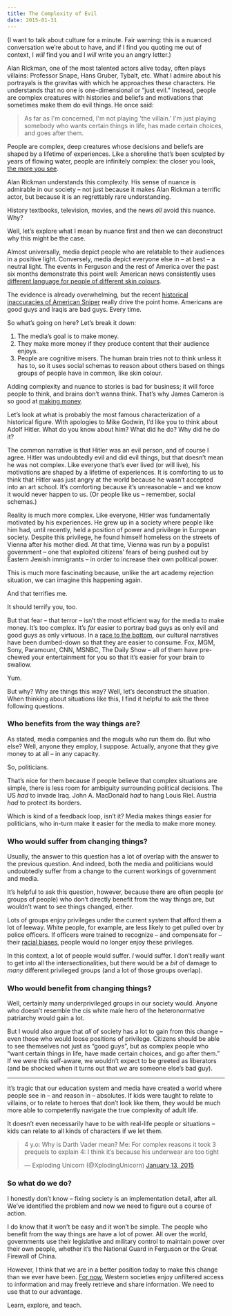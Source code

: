 ```yaml
---
title: The Complexity of Evil
date: 2015-01-31
---
```



(I want to talk about culture for a minute. Fair warning: this is a nuanced conversation we’re about to have, and if I find you quoting me out of context, I *will* find you and I *will* write you an angry letter.)

Alan Rickman, one of the most talented actors alive today, often plays villains: Professor Snape, Hans Gruber, Tybalt, etc. What I admire about his portrayals is the gravitas with which he approaches these characters. He understands that no one is one-dimensional or “just evil.” Instead, people are complex creatures with histories and beliefs and motivations that sometimes make them do evil things. He once said: 


> As far as I'm concerned, I'm not playing 'the villain.' I'm just playing somebody who wants certain things in life, has made certain choices, and goes after them.

People are complex, deep creatures whose decisions and beliefs are shaped by a lifetime of experiences. Like a shoreline that’s been sculpted by years of flowing water, people are infinitely complex: the closer you look, [the more you see](https://en.wikipedia.org/wiki/Coastline_paradox). 

Alan Rickman understands this complexity. His sense of nuance is admirable in our society – not just because it makes Alan Rickman a terrific actor, but because it is an regrettably rare understanding. 

History textbooks, television, movies, and the news *all* avoid this nuance. Why? 

Well, let’s explore what I mean by nuance first and then we can deconstruct why this might be the case. 

Almost universally, media depict people who are relatable to their audiences in a positive light. Conversely, media depict everyone else in – at best – a neutral light. The events in Ferguson and the rest of America over the past six months demonstrate this point well: American news consistently uses [different language for people of different skin colours](http://www.huffingtonpost.com/2014/08/14/media-black-victims_n_5673291.html). 

The evidence is already overwhelming, but the recent [historical inaccuracies of American Sniper](http://www.rawstory.com/rs/2015/01/is-american-sniper-historically-accurate-how-the-film-strays-from-reality-to-patriotic-mythmaking/) really drive the point home. Americans are good guys and Iraqis are bad guys. Every time. 

So what’s going on here? Let’s break it down: 

1. The media’s goal is to make money. 
2. They make more money if they produce content that their audience enjoys. 
3. People are cognitive misers. The human brain tries not to think unless it has to, so it uses social schemas to reason about others based on things groups of people have in common, like skin colour.

Adding complexity and nuance to stories is bad for business; it will force people to think, and brains don’t wanna think. That’s why James Cameron is so good at [making money](http://redlettermedia.com/mr-plinkett-review-titanic/). 

Let’s look at what is probably the most famous characterization of a historical figure. With apologies to Mike Godwin, I’d like you to think about Adolf Hitler. What do you know about him? What did he do? Why did he do it? 

The common narrative is that Hitler was an evil person, and of course I agree. Hitler was undoubtedly evil and did evil things, but that doesn’t mean he was not complex. Like everyone that’s ever lived (or will live), his motivations are shaped by a lifetime of experiences. It is comforting to us to think that Hitler was just angry at the world because he wasn’t accepted into an art school. It’s comforting because it’s unreasonable – and we know it would never happen to us. (Or people like us – remember, social schemas.)

Reality is much more complex. Like everyone, Hitler was fundamentally motivated by his experiences. He grew up in a society where people like him had, until recently, held a position of power and privilege in European society. Despite this privilege, he found himself homeless on the streets of Vienna after his mother died. At that time, Vienna was run by a populist government – one that exploited citizens’ fears of being pushed out by Eastern Jewish immigrants – in order to increase their own political power. 

This is much more fascinating because, unlike the art academy rejection situation, we can imagine this happening again. 

And that terrifies me. 

It should terrify you, too. 

But that fear – that terror – isn’t the most efficient way for the media to make money. It’s too complex. It’s *far* easier to portray bad guys as only evil and good guys as only virtuous. In a [race to the bottom](https://en.wikipedia.org/wiki/Inglourious_Basterds), our cultural narratives have been dumbed-down so that they are easier to consume. Fox, MGM, Sony, Paramount, CNN, MSNBC, The Daily Show – all of them have pre-chewed your entertainment for you so that it’s easier for your brain to swallow. 

Yum. 

But why? Why are things this way? Well, let’s deconstruct the situation. When thinking about situations like this, I find it helpful to ask the three following questions. 

### Who benefits from the way things are?

As stated, media companies and the moguls who run them do. But who else? Well, anyone they employ, I suppose. Actually, anyone that they give money to at all – in any capacity. 

So, politicians. 

That’s nice for them because if people believe that complex situations are simple, there is less room for ambiguity surrounding political decisions. The US *had* to invade Iraq. John A. MacDonald *had* to hang Louis Riel. Austria *had* to protect its borders.

Which is kind of a feedback loop, isn’t it? Media makes things easier for politicians, who in-turn make it easier for the media to make more money. 

### Who would suffer from changing things? 

Usually, the answer to this question has a lot of overlap with the answer to the previous question. And indeed, both the media and politicians would undoubtedly suffer from a change to the current workings of government and media. 

It’s helpful to ask this question, however, because there are often people (or groups of people) who don’t directly benefit from the way things are, but wouldn’t want to see things changed, either. 

Lots of groups enjoy privileges under the current system that afford them a lot of leeway. White people, for example, are less likely to get pulled over by police officers. If officers were trained to recognize – and compensate for – their [racial biases](http://www.understandingprejudice.org/iat/racframe.htm), people would no longer enjoy these privileges. 

In this context, a lot of people would suffer. *I* would suffer. I don’t really want to get into all the intersectionalities, but there would be a *bit* of damage to *many* different privileged groups (and a lot of those groups overlap). 

### Who would benefit from changing things?

Well, certainly many underprivileged groups in our society would. Anyone who doesn’t resemble the cis white male hero of the heteronormative patriarchy would gain a lot. 

But I would also argue that *all* of society has a lot to gain from this change – even those who would loose positions of privilege. Citizens should be able to see themselves not just as “good guys”, but as complex people who “want certain things in life, have made certain choices, and go after them.” If we were this self-aware, we wouldn’t expect to be greeted as liberators (and be shocked when it turns out that *we* are someone else’s bad guy). 

<hr />

It’s tragic that our education system and media have created a world where people see in – and reason in – absolutes. If kids were taught to relate to villains, or to relate to heroes that don’t look like them, they would be much more able to competently navigate the true complexity of adult life. 

It doesn’t even necessarily have to be with real-life people or situations – kids can relate to all kinds of characters if we let them.

<blockquote class="twitter-tweet" lang="en"><p>4 y.o: Why is Darth Vader mean?&#10;&#10;Me: For complex reasons it took 3 prequels to explain&#10;&#10;4: I think it’s because his underwear are too tight</p>&mdash; Exploding Unicorn (@XplodingUnicorn) <a href="https://twitter.com/XplodingUnicorn/status/554876781548036097">January 13, 2015</a></blockquote>

<script async src="//platform.twitter.com/widgets.js" charset="utf-8"></script>

### So what do we do? 

I honestly don’t know – fixing society is an implementation detail, after all. We’ve identified the problem and now we need to figure out a course of action. 

I do know that it won’t be easy and it won’t be simple. The people who benefit from the way things are have a lot of power. All over the world, governments use their legislative and military control to maintain power over their own people, whether it’s the National Guard in Ferguson or the Great Firewall of China. 

However, I think that we are in a better position today to make this change than we ever have been. [For now](https://en.wikipedia.org/wiki/Internet_censorship_in_the_United_Kingdom), Western societies enjoy unfiltered access to information and may freely retrieve and share information. We need to use that to our advantage. 

Learn, explore, and teach. 

  